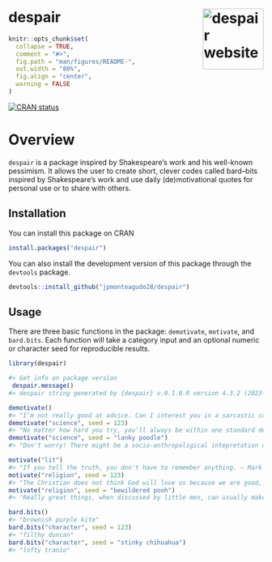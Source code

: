 # despair <a href="https://www.despair.jpmonteagudo.com"><img src="man/figures/logo.png" align="right" height="120" alt="despair website" /></a>


```r
knitr::opts_chunk$set(
  collapse = TRUE,
  comment = "#>",
  fig.path = "man/figures/README-",
  out.width = "80%",
  fig.align = "center",
  warning = FALSE
)
```

[![CRAN status](https://www.r-pkg.org/badges/version/despair)](https://CRAN.R-project.org/package=despair)

# Overview

`despair` is a package inspired by Shakespeare's work and his well-known pessimism. It allows the user to create short, clever codes called bard–bits inspired by Shakespeare's work and use daily (de)motivational quotes for personal use or to share with others.

## Installation

You can install this package on CRAN

``` r
install.packages("despair")
```
You can also install the development version of this package through the `devtools` package.
```r
devtools::install_github("jpmonteagudo28/despair")
```

## Usage

There are three basic functions in the package: `demotivate`, `motivate`, and `bard.bits`. Each function will take a category input and an optional numeric or character seed for reproducible results.

```r
library(despair)

#> Get info on package version 
 despair.message()
#> despair string generated by {despair} v.0.1.0.R version 4.3.2 (2023-10-31 ucrt).

demotivate()
#> "I’m not really good at advice. Can I interest you in a sarcastic comment?"
demotivate("science", seed = 123)
#> "No matter how hard you try, you’ll always be within one standard deviation of average."
demotivate("science", seed = "lanky poodle")
#> "Don't worry! There might be a socio-anthropoligical intepretation of your results"

motivate("lit")
#> "If you tell the truth, you don't have to remember anything. — Mark Twain"
motivate("religion", seed = 123)
#> "The Christian does not think God will love us because we are good, but that God will make us good because He loves us. - C.S. Lewis"
motivate("religion", seed = "bewildered pooh")
#> "Really great things, when discussed by little men, can usually make such men grow big. - Augustine of Hippo"

bard.bits()
#> "brownish purple kite"
bard.bits("character", seed = 123)
#> "filthy duncan"
bard.bits("character", seed = "stinky chihuahua")
#> "lofty tranio"
```

